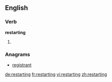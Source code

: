 
==English==

===Verb===
'''restarting'''

# {{present participle of|restart}}

===Anagrams===
* [[registrant#English|registrant]]

[[de:restarting]]
[[fr:restarting]]
[[vi:restarting]]
[[zh:restarting]]